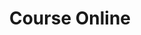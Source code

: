 ---
id: 6
title: Course Online
slug: course-online
is_featured: false
description: "Online Course for React.js build with Material UI"
cover_url: '/images/project/course-online.png'
stacks: ['React.js', 'Material UI', 'Node.js']
link_demo: "#"
link_github: "https://github.com/Holymaiden/Online-Course-React-JS"
---